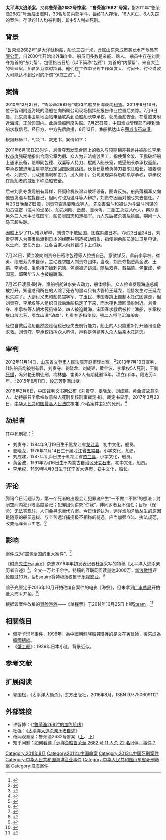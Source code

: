 <!-- 暂时隐藏
{{Infobox criminal case
|名称= 刘贵夺、姜晓龙、刘成建、黄金波故意杀人、劫持船只<br>李承权故意杀人案
|公诉机构= [[威海市人民检察院|威海市人民检察院]]
|公诉日期=
|被告人员= 刘贵夺、{{wrap}}姜晓龙、{{wrap}}刘成建、{{wrap}}黄金波、{{wrap}}李承权、{{wrap}}王　鹏、{{wrap}}冯兴艳、{{wrap}}梅林盛、{{wrap}}崔　勇、{{wrap}}项立山、{{wrap}}段志芳
|公诉罪名= [[故意杀人罪|故意杀人罪]]、[[劫持船只罪|劫持船只罪]]
|审理法院= [[威海市中级人民法院|威海市中级人民法院]]{{Small|（一审）}}<br>[[山东省高级人民法院|山东省高级人民法院]]{{Small|（二审）}}<br>[[中华人民共和国最高人民法院|最高人民法院]]{{Small|（死刑复核）}}
|宣判日期= 2013年7月19日{{Small|（一审）}}<br>2015年1月21日{{Small|（二审）}}<br>2017年3月23日{{Small|（死刑复核）}}
|调查机构= [[威海市公安局|威海市公安局]]
}}-->
'''太平洋大逃杀案'''，又称'''鲁荣渔2682号惨案'''、'''“鲁荣渔2682”号案'''，指2011年“鲁荣渔2682”号渔船出海时，33名船员内部争斗，最终11人存活、16人死亡、6人失踪的案件。存活的11人均被判刑，其中5人判处死刑。

== 背景 ==
“鲁荣渔2682号”是大洋鱿钓船，船长三四十米，隶属山东[[荣成市鑫发水产食品有限公司|荣成市鑫发水产食品有限公司]]，自2000年开始出外海作业。船员们多数是亲戚、熟人。{{r|南都}} 船员中存在刘贵夺为首的“东北帮”、包德格吉日胡（以下简称“包德”）为首的“内蒙帮”、来自大连的管理层。船员多为临时招募，他们在工作中发现工作强度大、时间长，讨论说收入可能达不到公司的所谓“保底工资”。<ref name="申欣旺">{{Cite web|title=海上生死劫|url=http://news.ifeng.com/shendu/zgxwzk/detail_2013_08/01/28158391_0.shtml|author=申欣旺|date=2013-08-01|publisher=中国新闻周刊|archiveurl=https://web.archive.org/web/20170718114610/http://news.ifeng.com/shendu/zgxwzk/detail_2013_08/01/28158391_0.shtml|archivedate=2017-07-18|dead-url=yes|access-date=2019-01-07}}</ref>

== 案情 ==
2010年12月27日，“鲁荣渔2682号”载33名船员出海驶向[[秘鲁|秘鲁]]。2011年6月16日，位于智利附近海域的渔船在向所属公司现场指挥船报告作业位置后失踪。7月9日晨，北京海事卫星地面站电话联系到渔船船长李承权，获悉渔船安全，在夏威夷附近海域，正驶回国内。此后渔船再度失联。7月25日晨，中国渔业管理部门接到渔船求救信号。经日方、中方先后救援，8月12日，渔船抵达山东[[荣成市|荣成市]][[石岛港|石岛港]]。{{r|新京}}

根据起诉书、判决书、裁定书，案情如下：{{r|南都|新京|新京2}}

2011年6月16日23时许，刘贵夺因发现合同上的收入与预期相差甚远并被船长李承权态度强硬地指出合同公章为假、众人为非法偷渡黑工，指使黄金波、王鹏破坏船上通讯设备，随即同包德、双喜等人持刀、棍闯入船长室，威逼船长李承权返航，李承权被迫用卫星导航设定回国返航路线。伙食长夏琦勇持刀要求见船长，被姜晓龙、刘贵夺、刘成建捅刺和击打，抛入海中。公司发现异样后联系李承权，李承权在劫船者的威压下称渔船安全。

后来刘贵夺发现船有异样，怀疑轮机长温斗破坏设备，图谋反抗。船员薄福军又向他告发温斗拉拢自己，但同时也为温斗等人辩护，刘贵夺因而对他也失去信任。7月20日晚至21日晨，刘贵夺召集姜晓龙等人，先杀害温斗和被认为与温斗同谋的船员温密（温斗的堂弟）、船员刘刚、岳朋、姜树涛、二副王永波共六人，再杀害另外三人水手长陈国军、船员吴国志和薄福军。九人先后被杀害后抛海。期间一人马玉超失踪。

因船上少了11人难以解释，刘贵夺不敢回国，图谋偷渡日本。7月23日至24日，刘贵夺等人为筹集偷渡到日本的经费并制造被劫假象，指使剩余船员通过卫星电话，以生病、受伤为由，让各自家人向其银行卡上打款。

7月24日，黄金波向刘贵夺告密称包德等人拉拢自己，意欲谋反。此前李承权、崔勇、段志芳为求自保，主动要求加入刘贵夺团体。当晚，刘贵夺指使黄金波、王鹏、李承权、崔勇持刀捅刺包德，包德被迫跳海。随后双喜、戴福顺、包宝成、单国喜、邱荣华五人也被逼跳海。

7月25日凌晨4时许，渔船机舱进水失去动力，船体倾斜，众人检查发现海底总阀被打开。知道总阀所在的人除了死去的温斗只有大管轮王延龙，险情发生时王延龙也失踪了。大副付义忠和船员宫学军、丁玉民、宋国春跳上自制木筏试图逃走，但刘贵夺、李承权等人组织自救后渔船稳定了下来，而木筏也漂回渔船附近。刘贵夺、李承权等人朝木筏扔铁坠，四人被迫跳海，宋国春求救后被拉上渔船，李承权提出段志芳、项立山没“沾血”，刘贵夺遂指使段、项二人将他沉海杀害。

经过自救后渔船虽然脱险但也已经失去航行能力，船上的人只能重新打开通讯设备求救。刘贵夺、李承权指挥众人串供，声称是包德等人杀人后乘木筏逃逸。

== 审判 ==
2012年11月14日，[[山东省|山东省]][[文登市人民法院|文登市人民法院]]开庭审理本案。<ref name="南都">{{Cite news|url=http://news.sina.com.cn/c/2012-11-30/040025695521.shtml|title=“鲁荣渔2682号”的秘密|author=张国栋|date=2012-11-30|work=南方都市报|dead-url=no|archiveurl=https://web.archive.org/web/20130715005044/http://news.sina.com.cn/c/2012-11-30/040025695521.shtml|archivedate=2013-07-15|accessdate=2019-01-07}}</ref>2013年7月19日宣判，11名船员均被判有罪，刘贵夺、姜晓龙、刘成建、黄金波、李承权5人死刑，王鹏[[死刑缓期执行|死缓]]，冯兴艳无期徒刑，梅林盛、崔勇2人有期徒刑15年，项立山5年，段志芳4年。<ref name="新京">{{Cite news|url=http://epaper.bjnews.com.cn/html/2013-07/20/content_451456.htm?div=0|title=“鲁荣渔2682”号案宣判 5死1死缓|author=朱柳笛|date=2013-07-20|work=新京报|archiveurl=https://web.archive.org/web/20190108025647/http://epaper.bjnews.com.cn/html/2013-07/20/content_451456.htm?div=0|archivedate=2019-01-08|accessdate=2019-01-07|dead-url=no}}</ref>2015年8月11日，段志芳刑满出狱。{{cn}}

2018年2月8日，[[中国裁判文书网|中国裁判文书网]]公布《刘贵夺、姜晓龙、刘成建、黄金波故意杀人、劫持船只李承权故意杀人死刑复核刑事裁定书》。裁定书显示，2017年3月23日，[[中华人民共和国最高人民法院|中华人民共和国最高人民法院]]核准了5名案件主犯的死刑。<ref name="新京2">{{Cite news|url=http://epaper.bjnews.com.cn/html/2018-02/09/content_711157.htm?div=-1|title=最高法核准“太平洋大逃杀案”5主犯死刑|author=王梦遥|date=2018-02-09|work=新京报|dead-url=no|archivedate=2018-02-13|archiveurl=https://web.archive.org/web/20180213213649/http://epaper.bjnews.com.cn/html/2018-02/09/content_711157.htm?div=-1|accessdate=2019-01-07}}</ref>

==劫船者==
其中死刑犯：<ref>{{cite book|title=中华人民共和国最高人民法院刑事裁定书|publisher = 中华人民共和国最高人民法院|date = 2017-03-23}}</ref>
*刘贵夺，1984年9月19日生于黑龙江省[[龙江县|龙江县]]，初中文化，船员。
*姜晓龙，1976年11月14日生于黑龙江省[[五常市|五常县]]，小学文化，船员。
*刘成建，1987年1月5日生于黑龙江省[[依兰县|依兰县]]，小学文化，船员。
*黄金波，1991年2月16日生于内蒙古自治区[[牙克石市|牙克石市]]，初中文化，船员。
*李承权，1969年4月9日生于辽宁省[[大连市|大连市]]，初中文化，[[船长|船长]]。

== 评论 ==
腾讯今日话题认为，第一个死者的出现会让犯罪者产生“一不做二不休”的想法；封闭空间内犯罪者高度紧张；犯罪团伙讲究“你我”，非同乡者互不信任；目标（保命）无法实现时，人们会寻求替代方案。今日话题认为，远洋渔船矛盾丛生的原因是随意的船员选拔、与辛苦远洋捕捞极不相称的待遇。应当加强立法、执法规范，改变远洋渔业生态。<ref>{{Cite web|title=远洋渔船大逃杀：11船员为何杀害22名同伴|url=https://view.news.qq.com/zt2013/ycca/index.htm|date=2013|publisher=腾讯今日话题|archiveurl=https://web.archive.org/web/20181027190055/http://view.news.qq.com/zt2013/ycca/index.htm|archivedate=2018-10-27|dead-url=no|access-date=2019-01-07}}</ref>

== 影响 ==
案件成为“震惊全国的重大案件”。<ref>{{Cite news|url=http://sd.sina.com.cn/news/gedi/2013-07-21/143833514.html|title=山东渔船案5人被判死刑 凶手仍未道歉|author=苏晨|date=2013-07-21|work=东北新闻网|dead-url=no|archiveurl=https://web.archive.org/web/20160120232535/http://sd.sina.com.cn/news/gedi/2013-07-21/143833514.html|archivedate=2016-01-20|accessdate=2019-01-07}}</ref>

《[[时尚先生_(刊物)|时尚先生Esquire]]》杂志2016年年初发表记者杜强采写的特稿《太平洋大逃杀亲历者自述》<ref>{{cite news|author=杜强|url=http://www.esquire.com.cn/2016/0114/233205.shtml|title=太平洋大逃杀亲历者自述|date=2016-01-14|archiveurl=https://web.archive.org/web/20170814112318/http://www.esquire.com.cn/2016/0114/233205.shtml|archivedate=2017-08-14|publisher=[[时尚先生_(刊物)|时尚先生Esquire]]|accessdate=2019-01-08|dead-url=no}}</ref>，全文一万七千余字。特稿的互联网阅读量达3000万，[[新浪微博|新浪微博]]评论超过10万。后Esquire将特稿版权售于[[乐创文娱|乐视影业]]。<ref>{{Cite journal|title=特稿《太平洋大逃杀亲历者自述》的创作特色分析|author=王潇|journal=新闻知识|issue=6|year=2016|page=86-88}}</ref>

翁子光原定于2016年10月开拍改编自案件的电影《海祭》，但未拿到[[國家廣播電視總局|广电总局]]开拍批文而未开拍。<ref>{{Cite web|title="鲁荣渔2682号惨案"电影难获拍摄批文 翁子光"海祭"敲定金城武 过亿投资被叫停|url=http://news.mtime.com/2017/01/08/1565216.html|date=2017-01-09|publisher=时光网|archiveurl=https://web.archive.org/web/20180416192916/http://news.mtime.com/2017/01/08/1565216.html|archivedate=2018-04-16|dead-url=no|access-date=2019-01-07}}</ref>

根据该案件改编的[[冒险游戏|冒险游戏]]——《单程票》于2018年10月25日上架[[Steam|Steam]]。<ref>{{Cite web|title=国产AVG《单程票》Steam正式发售 带你体验真实的海上大逃杀|url=https://www.gamersky.com/news/201810/1115662.shtml|accessdate=2019-01-12|author=短笛酱|date=2018-10-25|publisher=游戏天空|archive-date=2019-01-12|archive-url=https://web.archive.org/web/20190112195307/https://www.gamersky.com/news/201810/1115662.shtml|dead-url=no}}</ref>

== 相關條目 ==
*[[佩斯卡玛号事件|佩斯卡玛号事件]]，1996年。為中國朝鮮族船員辯護的是[[文在寅|文在寅]]律師，後來成為[[韓國總統|韓國總統]]。
*《[[蟹工船|蟹工船]]》：1929年日本小说，背景近似。

== 参考文献 ==
{{reflist}}

==扩展阅读==
* 郭国松，《太平洋大劫杀》，东方出版社，2016年8月，ISBN 9787506091121

== 外部链接 ==
{{Wikisourceshas|刘贵夺、姜晓龙、刘成建、黄金波故意杀人、劫持船只李承权故意杀人死刑复核刑事裁定书}}
* 许智博：《[https://news.qq.com/a/20180208/028583.htm “鲁荣渔2682”的血色航线]》
* 杜强：《[http://www.esquire.com.cn/2016/0114/233205.shtml  太平洋大逃杀亲历者自述]{{Wayback|url=http://www.esquire.com.cn/2016/0114/233205.shtml |date=20170814112318 }}》
* 奇闻观察室：鲁荣渔2682号惨案（[https://www.bilibili.com/video/av79771720/ 上]{{Wayback|url=https://www.bilibili.com/video/av79771720/ |date=20200221075547 }}、[https://www.bilibili.com/video/av79982491 下]{{Wayback|url=https://www.bilibili.com/video/av79982491 |date=20200221075546 }}）
* 知乎问题：[https://www.zhihu.com/question/21362402 如何看待「远洋渔船鲁荣渔 2682 号 11 人杀 22 名同伴」事件？]{{Wayback|url=https://www.zhihu.com/question/21362402 |date=20160904114155 }}

[[Category:2011年8月|Category:2011年8月]]
[[Category:2011年中国命案|Category:2011年中国命案]]
[[Category:2013年中国死刑案件|Category:2013年中国死刑案件]]
[[Category:中华人民共和国海洋渔业事件|Category:中华人民共和国海洋渔业事件]]
[[Category:中华人民共和国山东省死刑命案|Category:中华人民共和国山东省死刑命案]]
[[Category:威海案件|Category:威海案件]]